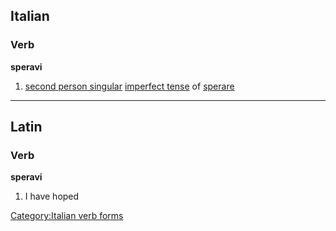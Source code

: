 ==Italian==

===Verb===
'''speravi'''

# [[second person singular]] [[imperfect tense]] of [[sperare]]

[[Category:Italian verb forms]]

----

==Latin==

===Verb===
'''speravi'''

# I have hoped